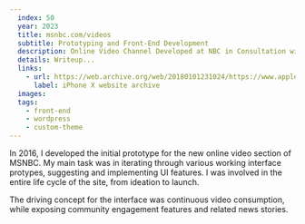```yaml
---
  index: 50
  year: 2023
  title: msnbc.com/videos
  subtitle: Prototyping and Front-End Development
  description: Online Video Channel Developed at NBC in Consultation with Lullabot.com
  details: Writeup...
  links:
    - url: https://web.archive.org/web/20180101231024/https://www.apple.com/iphone-x/
      label: iPhone X website archive
  images:
  tags: 
    - front-end
    - wordpress
    - custom-theme
---
```


In 2016, I developed the initial prototype for the new online video section of MSNBC. My main task was in iterating through various working interface protypes, suggesting and implementing UI features. I was involved in the entire life cycle of the site, from ideation to launch.

The driving concept for the interface was continuous video consumption, while exposing community engagement features and related news stories.
